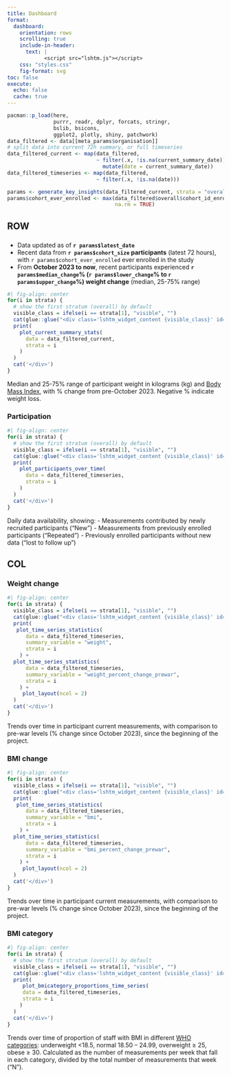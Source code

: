 ```yaml
---
title: Dashboard
format: 
  dashboard:
    orientation: rows
    scrolling: true
    include-in-header:
      text: |
            <script src="lshtm.js"></script>
    css: "styles.css"
    fig-format: svg
toc: false
execute: 
  echo: false
  cache: true
---
```


```r
pacman::p_load(here, 
               purrr, readr, dplyr, forcats, stringr,
               bslib, bsicons, 
               ggplot2, plotly, shiny, patchwork)
data_filtered <- data[[meta_params$organisation]]
# split data into current 72h summary, or full timeseries
data_filtered_current <- map(data_filtered,
                             ~ filter(.x, !is.na(current_summary_date)) |> 
                               mutate(date = current_summary_date))
data_filtered_timeseries <- map(data_filtered,
                             ~ filter(.x, !is.na(date)))

params <- generate_key_insights(data_filtered_current, strata = "overall")
params$cohort_ever_enrolled <- max(data_filtered$overall$cohort_id_enrolled,
                                   na.rm = TRUE)
```

## ROW

###

::: {.card .current_summary_card .lshtm_widget title="Key insights" fill="false"}
- Data updated as of **`r params$latest_date`**
- Recent data from **`r params$cohort_size` participants** (latest 72 hours), with `r params$cohort_ever_enrolled` ever enrolled in the study
- From **October 2023 to now**, recent participants experienced **`r params$median_change`% (`r params$lower_change`% to `r params$upper_change`%) weight change** (median, 25-75% range)

<div class="lshtm_widget_identifier" id="current_summary">
```r
#| fig-align: center
for(i in strata) {
  # show the first stratum (overall) by default
  visible_class = ifelse(i == strata[1], "visible", "")
  cat(glue::glue("<div class='lshtm_widget_content {visible_class}' id='current_summary_{i}'>"))
  print(
    plot_current_summary_stats(
      data = data_filtered_current,
      strata = i
    )
  )
  cat('</div>')
}
```
</div>

::: {.callout-note collapse="true" title="Data" appearance="simple"}
Median and 25-75% range of participant weight in kilograms (kg) and [Body Mass Index](https://www.cdc.gov/bmi/adult-calculator/index.html?), with % change from pre-October 2023. Negative % indicate weight loss.
:::
:::


### Participation

::: {.card .participants_card .lshtm_widget title="Participation" fill="false"}
<div class="lshtm_widget_identifier" id="participants">
```r
#| fig-align: center
for(i in strata) {
  # show the first stratum (overall) by default
  visible_class = ifelse(i == strata[1], "visible", "")
  cat(glue::glue("<div class='lshtm_widget_content {visible_class}' id='participants_{i}'>"))
  print(
    plot_participants_over_time(
      data = data_filtered_timeseries,
      strata = i
    )
  )
  cat('</div>')
}
```
</div>
::: {.callout-note collapse="true" title="Data" appearance="simple"}
Daily data availability, showing:
- Measurements contributed by newly recruited participants ("New")
- Measurements from previously enrolled participants ("Repeated")
- Previously enrolled participants without new data ("lost to follow up")
:::
:::


## COL {.tabset}

### Weight change

::: {.card .weight_trend_card .lshtm_widget fill="false"}
<div class="lshtm_widget_identifier" id="weight_trend">
```r
#| fig-align: center
for(i in strata) {
  visible_class = ifelse(i == strata[1], "visible", "")
  cat(glue::glue("<div class='lshtm_widget_content {visible_class}' id='weight_trend_{i}'>"))
  print(
   plot_time_series_statistics(
      data = data_filtered_timeseries,
      summary_variable = "weight",
      strata = i
    ) +
  plot_time_series_statistics(
      data = data_filtered_timeseries,
      summary_variable = "weight_percent_change_prewar",
      strata = i
    ) +
     plot_layout(ncol = 2)
  )
  cat('</div>')
}
```
</div>
::: {.callout-note collapse="true" title="Data" appearance="simple"}
Trends over time in participant current measurements, with comparison to pre-war levels (% change since October 2023), since the beginning of the project.
:::
:::

### BMI change

::: {.card .bmi_trend_card .lshtm_widget fill="false"}
<div class="lshtm_widget_identifier" id="bmi_trend">
```r
#| fig-align: center
for(i in strata) {
  visible_class = ifelse(i == strata[1], "visible", "")
  cat(glue::glue("<div class='lshtm_widget_content {visible_class}' id='bmi_trend_{i}'>"))
  print(
   plot_time_series_statistics(
      data = data_filtered_timeseries,
      summary_variable = "bmi",
      strata = i
    ) +
  plot_time_series_statistics(
      data = data_filtered_timeseries,
      summary_variable = "bmi_percent_change_prewar",
      strata = i
    ) +
     plot_layout(ncol = 2)
  )
  cat('</div>')
}
```
</div>
::: {.callout-note collapse="true" title="Data" appearance="simple"}
Trends over time in participant current measurements, with comparison to pre-war levels (% change since October 2023), since the beginning of the project.
:::
:::

### BMI category

::: {.card .bmi_cat_card .lshtm_widget fill="false"}
<div class="lshtm_widget_identifier" id="bmi_cat">
```r
#| fig-align: center
for(i in strata) {
  # show the first stratum (overall) by default
  visible_class = ifelse(i == strata[1], "visible", "")
  cat(glue::glue("<div class='lshtm_widget_content {visible_class}' id='bmi_cat_{i}'>"))
  print(
     plot_bmicategory_proportions_time_series(
     data = data_filtered_timeseries,
     strata = i
    )
  )
  cat('</div>')
}
```
</div>
::: {.callout-note collapse="true" title="Data" appearance="simple"}
Trends over time of proportion of staff with BMI in different [WHO categories](https://www.who.int/data/gho/data/themes/topics/topic-details/GHO/body-mass-index): underweight <18.5, normal 18.50 – 24.99, overweight ≥ 25, obese ≥ 30. Calculated as the number of measurements per week that fall in each category, divided by the total number of measurements that week ("N").
:::
:::
